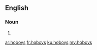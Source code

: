 ==English==

===Noun===
{{head|en|noun plural form}}

# {{plural of|hoboy|lang=en}}

[[ar:hoboys]]
[[fr:hoboys]]
[[ku:hoboys]]
[[my:hoboys]]